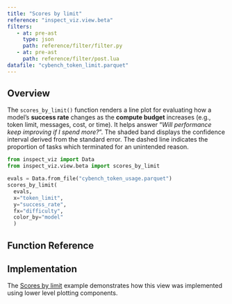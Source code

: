 ```yaml
---
title: "Scores by limit"
reference: "inspect_viz.view.beta"
filters:
   - at: pre-ast
     type: json
     path: reference/filter/filter.py
   - at: pre-ast
     path: reference/filter/post.lua
datafile: "cybench_token_limit.parquet"
---
```


## Overview

The `scores_by_limit()` function renders a line plot for evaluating how a model's **success rate** changes as the **compute budget** increases (e.g., token limit, messages, cost, or time). It helps answer “*Will performance keep improving if I spend more?*”. The shaded band displays the confidence interval derived from the standard error. The dashed line indicates the proportion of tasks which terminated for an unintended reason.

```python
from inspect_viz import Data
from inspect_viz.view.beta import scores_by_limit

evals = Data.from_file("cybench_token_usage.parquet")
scores_by_limit(
  evals,
  x="token_limit",
  y="success_rate",
  fx="difficulty",
  color_by="model"
  )
```

## Function Reference {reference="scores_by_limit"}

## Implementation

The [Scores by limit](examples/inspect/scores-by-limit/index.qmd) example demonstrates how this view was implemented using lower level plotting components.

